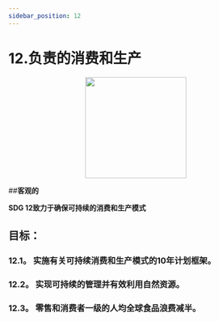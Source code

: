 ```yaml
---
sidebar_position: 12
---
```

# 12.负责的消费和生产
<p align="center"><img src="https://www.un.org/sustainabledevelopment/wp-content/uploads/2019/08/E-Goal-12-1024x1024.png" width="200" height="200"/></p>

##**客观的**

**SDG 12致力于确保可持续的消费和生产模式**

 ## 目标： 
    
 ### 12.1。 实施有关可持续消费和生产模式的10年计划框架。 

 ### 12.2。 实现可持续的管理并有效利用自然资源。 

 ### 12.3。 零售和消费者一级的人均全球食品浪费减半。